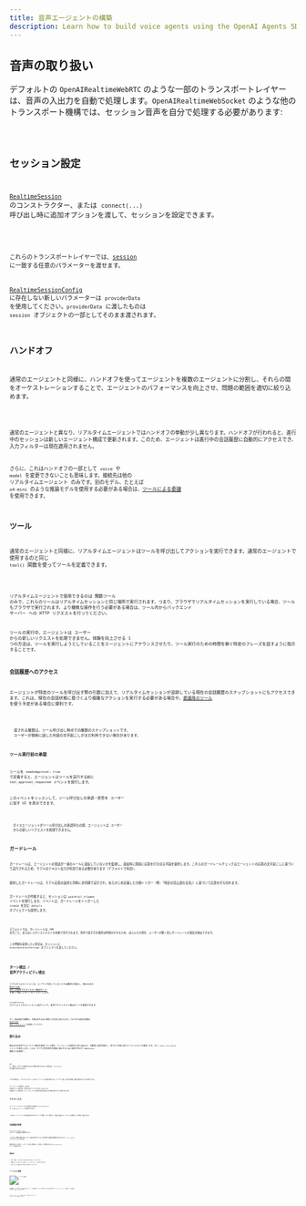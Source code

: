 ```yaml
---
title: 音声エージェントの構築
description: Learn how to build voice agents using the OpenAI Agents SDK, what features are available, how to architecture your application, and more.
---
```



## 音声の取り扱い

デフォルトの `OpenAIRealtimeWebRTC` のような一部のトランスポートレイヤーは、音声の入出力を自動で処理します。`OpenAIRealtimeWebSocket` のような他のトランスポート機構では、セッション音声を自分で処理する必要があります:

<Code lang="typescript" code={handleAudioExample} />

## セッション設定

[`RealtimeSession`](/openai-agents-js/openai/agents-realtime/classes/realtimesession/) のコンストラクター、または `connect(...)` 呼び出し時に追加オプションを渡して、セッションを設定できます。

<Code lang="typescript" code={configureSessionExample} />

これらのトランスポートレイヤーでは、[session](https://platform.openai.com/docs/api-reference/realtime-client-events/session/update) に一致する任意のパラメーターを渡せます。

[RealtimeSessionConfig](/openai-agents-js/openai/agents-realtime/type-aliases/realtimesessionconfig/) に存在しない新しいパラメーターは `providerData` を使用してください。`providerData` に渡したものは `session` オブジェクトの一部としてそのまま渡されます。

## ハンドオフ

通常のエージェントと同様に、ハンドオフを使ってエージェントを複数のエージェントに分割し、それらの間をオーケストレーションすることで、エージェントのパフォーマンスを向上させ、問題の範囲を適切に絞り込めます。

<Code lang="typescript" code={multiAgentsExample} />

通常のエージェントと異なり、リアルタイムエージェントではハンドオフの挙動が少し異なります。ハンドオフが行われると、進行中のセッションは新しいエージェント構成で更新されます。このため、エージェントは進行中の会話履歴に自動的にアクセスでき、入力フィルターは現在適用されません。

さらに、これはハンドオフの一部として `voice` や `model` を変更できないことも意味します。接続先は他の リアルタイムエージェント のみです。別のモデル、たとえば `o4-mini` のような推論モデルを使用する必要がある場合は、[ツールによる委譲](#delegation-through-tools) を使用できます。

## ツール

通常のエージェントと同様に、リアルタイムエージェントはツールを呼び出してアクションを実行できます。通常のエージェントで使用するのと同じ `tool()` 関数を使ってツールを定義できます。

<Code lang="typescript" code={defineToolExample} />

リアルタイムエージェントで使用できるのは 関数ツール のみで、これらのツールはリアルタイムセッションと同じ場所で実行されます。つまり、ブラウザでリアルタイムセッションを実行している場合、ツールもブラウザで実行されます。より機微な操作を行う必要がある場合は、ツール内からバックエンド サーバー への HTTP リクエストを行ってください。

ツールの実行中、エージェントは ユーザー からの新しいリクエストを処理できません。体験を向上させる 1 つの方法は、ツールを実行しようとしていることをエージェントにアナウンスさせたり、ツール実行のための時間を稼ぐ特定のフレーズを話すように指示することです。

### 会話履歴へのアクセス

エージェントが特定のツールを呼び出す際の引数に加えて、リアルタイムセッションが追跡している現在の会話履歴のスナップショットにもアクセスできます。これは、現在の会話状態に基づくより複雑なアクションを実行する必要がある場合や、[委譲用のツール](#delegation-through-tools) を使う予定がある場合に便利です。

<Code lang="typescript" code={toolHistoryExample} />

<Aside type="note">
  渡される履歴は、ツール呼び出し時点での履歴のスナップショットです。
  ユーザーが最後に話した内容の文字起こしがまだ利用できない場合があります。
</Aside>

### ツール実行前の承認

ツールを `needsApproval: true` で定義すると、エージェントはツールを実行する前に `tool_approval_requested` イベントを発行します。

このイベントをリッスンして、ツール呼び出しの承認・拒否を ユーザー に促す UI を表示できます。

<Code lang="typescript" code={toolApprovalEventExample} />

<Aside type="note">
  ボイスエージェントがツール呼び出しの承認待ちの間、エージェントは ユーザー
  からの新しいリクエストを処理できません。
</Aside>

## ガードレール

ガードレールは、エージェントの発話が一連のルールに違反していないかを監視し、違反時に即座に応答を打ち切る手段を提供します。これらのガードレールチェックはエージェントの応答の文字起こしに基づいて実行されるため、モデルのテキスト出力が有効である必要があります（デフォルトで有効）。

提供したガードレールは、モデル応答の返却と同時に非同期で実行され、あらかじめ定義した分類トリガー（例:「特定の禁止語の言及」）に基づいて応答を打ち切れます。

ガードレールが作動すると、セッションは `guardrail_tripped` イベントを発行します。イベントは、ガードレールをトリガーした `itemId` を含む `details` オブジェクトも提供します。

<Code lang="typescript" code={guardrailsExample} />

デフォルトでは、ガードレールは 100 文字ごと、またはレスポンステキストの末尾で実行されます。音声で話す方が通常は時間がかかるため、ほとんどの場合、ユーザーが聞く前にガードレールが違反を検出できます。

この挙動を変更したい場合は、セッションに `outputGuardrailSettings` オブジェクトを渡してください。

<Code lang="typescript" code={guardrailSettingsExample} />

## ターン検出 / 音声アクティビティ検出

リアルタイムセッションは、ユーザーが話していることを自動的に検出し、組み込みの [Realtime API の音声アクティビティ検出モード](https://platform.openai.com/docs/guides/realtime-vad) を使って新しいターンをトリガーします。

`turnDetection` オブジェクトをセッションに渡すことで、音声アクティビティ検出モードを変更できます。

<Code lang="typescript" code={turnDetectionExample} />

ターン検出設定の調整は、不要な割り込みや無音への対処に役立ちます。さまざまな設定の詳細は [Realtime API ドキュメント](https://platform.openai.com/docs/guides/realtime-vad) を参照してください

## 割り込み

組み込みの音声アクティビティ検出を使用している場合、エージェントの発話中に話し始めると、自動的に発話を検出し、話された内容に基づいてコンテキストを更新します。また、`audio_interrupted` イベントを発行します。これは、すべての音声再生を即座に停止するために使用できます（WebSocket 接続にのみ適用）。

<Code lang="typescript" code={audioInterruptedExample} />

UI に「停止」ボタンを提供するなど手動で割り込みたい場合は、`interrupt()` を手動で呼び出せます:

<Code lang="typescript" code={sessionInterruptExample} />

いずれの場合も、リアルタイムセッションはエージェントの生成の割り込み、ユーザーに話した内容の短縮、履歴の更新のすべてを処理します。

エージェントへの接続に WebRTC を使用している場合は、音声出力もクリアされます。WebSocket を使用している場合は、キューに入っている音声の再生を停止する処理を自分で行う必要があります。

## テキスト入力

エージェントにテキスト入力を送信する場合は、`RealtimeSession` の `sendMessage` メソッドを使用できます。

これは、エージェントとの対話を両方のモダリティで可能にしたい場合や、会話に追加のコンテキストを提供したい場合に役立ちます。

<Code lang="typescript" code={sendMessageExample} />

## 会話履歴の管理

`RealtimeSession` は `history` プロパティで会話履歴を自動管理します:

これを使って顧客に履歴を表示したり、追加の処理を行えます。会話の進行中は履歴が継続的に変化するため、`history_updated` イベントをリッスンできます。

履歴を変更したい場合（メッセージを完全に削除する、文字起こしを更新するなど）は、`updateHistory` メソッドを使用します。

<Code lang="typescript" code={updateHistoryExample} />

### 制限事項

1. 現在、関数ツール呼び出しを後から更新・変更することはできません
2. 履歴のテキスト出力には、文字起こしとテキストモダリティの有効化が必要です
3. 割り込みにより短縮された応答には文字起こしがありません

## ツールによる委譲

![ツールによる委譲](https://cdn.openai.com/API/docs/diagram-speech-to-speech-agent-tools.png)

会話履歴とツール呼び出しを組み合わせることで、より複雑なアクションを実行するために会話を別のバックエンドエージェントへ委譲し、その結果を ユーザー に返すことができます。

<Code lang="typescript" code={delegationAgentExample} />

以下のコードは サーバー 上で実行されます。この例では Next.js の server actions を通じて行います。

<Code lang="typescript" code={serverAgentExample} />
